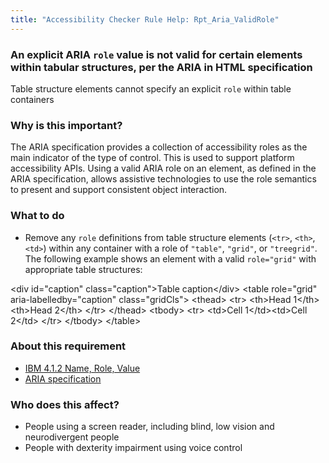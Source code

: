 ```yaml
---
title: "Accessibility Checker Rule Help: Rpt_Aria_ValidRole"
---
```


<div className="toolHelp">
<Row>
<Column colLg={16} colMd={8} colSm={4} className="toolHead">

### An explicit ARIA `role` value is not valid for certain elements within tabular structures, per the ARIA in HTML specification

<div id="locLevel"></div>

Table structure elements cannot specify an explicit `role` within table containers

</Column>
</Row>
<Row>
<Column colLg={11} colMd={5} colSm={4} className="toolMain">

### Why is this important?

The ARIA specification provides a collection of accessibility roles as the main indicator 
of the type of control. This is used to support platform accessibility APIs. Using a valid 
ARIA role on an element, as defined in the ARIA specification, allows assistive 
technologies to use the role semantics to present and support consistent object interaction.

<div id="locSnippet"></div>

### What to do

* Remove any `role` definitions from table structure elements (`<tr>`, `<th>`, `<td>`) within any 
container with a role of `"table"`, `"grid"`, or `"treegrid"`. The following example shows an element 
with a valid `role="grid"` with appropriate table structures:

<CodeSnippet type="multi" light={true}> 

&lt;div id="caption" class="caption"&gt;Table caption&lt;/div&gt;
&lt;table role="grid" aria-labelledby="caption" class="gridCls"&gt;
  &lt;thead&gt;
    &lt;tr&gt;
      &lt;th&gt;Head 1&lt;/th&gt;&lt;th&gt;Head 2&lt;/th&gt;
    &lt;/tr&gt;
  &lt;/thead&gt;
  &lt;tbody&gt;
    &lt;tr&gt;
      &lt;td&gt;Cell 1&lt;/td&gt;&lt;td&gt;Cell 2&lt;/td&gt;
    &lt;/tr&gt;
  &lt;/tbody&gt;
&lt;/table&gt;

</CodeSnippet>

</Column>
<Column colLg={5} colMd={3} colSm={4} className="toolLeft">

### About this requirement

* [IBM 4.1.2 Name, Role, Value](https://www.ibm.com/able/requirements/requirements/#4_1_2)  
* [ARIA specification](https://www.w3.org/TR/wai-aria-1.2/)

### Who does this affect?

* People using a screen reader, including blind, low vision and neurodivergent people
* People with dexterity impairment using voice control

</Column>
</Row>
</div>

